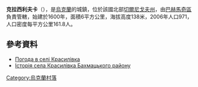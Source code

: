 {{coord|51|8|43|N|32|34|26|E|scale:100000|display=title}}

'''克拉西利夫卡'''（{{lang-uk|Красилівка}}），是[[烏克蘭|烏克蘭]]的城鎮，位於該國北部[[切爾尼戈夫州|切爾尼戈夫州]]，由[[巴赫馬奇區|巴赫馬奇區]]負責管轄，始建於1600年，面積6平方公里，海拔高度138米，2006年人口971，人口密度每平方公里161.8人。

==參考資料==
* [http://weather.in.ua/ua/chernigovskaja/11936 Погода в селі Красилівка] {{Wayback|url=http://weather.in.ua/ua/chernigovskaja/11936 |date=20111220124857 }}
* [https://web.archive.org/web/20160308175950/http://tour-cn.com.ua/publ/istorija_sela_krasilivka/70-1-0-872 Історія села Красилівка Бахмацького району]

{{Ukraine-geo-stub}}
[[Category:烏克蘭村落|Category:烏克蘭村落]]
